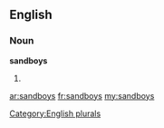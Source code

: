 ==English==

===Noun===
'''sandboys'''

# {{plural of|[[sandboy]]}}

[[Category:English plurals]]

[[ar:sandboys]]
[[fr:sandboys]]
[[my:sandboys]]